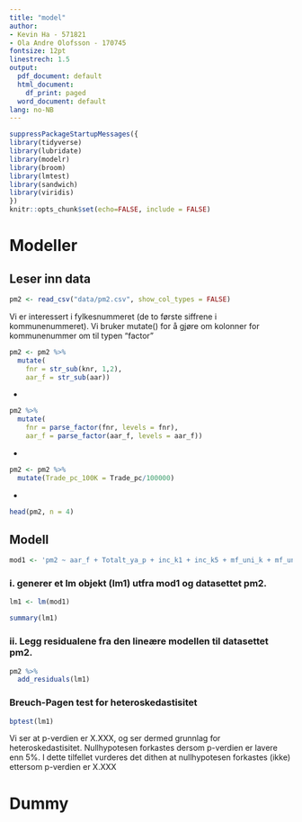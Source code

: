```yaml
---
title: "model"
author:
- Kevin Ha - 571821
- Ola Andre Olofsson - 170745
fontsize: 12pt
linestrech: 1.5
output:
  pdf_document: default
  html_document:
    df_print: paged
  word_document: default
lang: no-NB
---
```


```r
suppressPackageStartupMessages({
library(tidyverse)
library(lubridate)
library(modelr)
library(broom)
library(lmtest)
library(sandwich)
library(viridis)
})
knitr::opts_chunk$set(echo=FALSE, include = FALSE)
```

# Modeller

## Leser inn data

```r
pm2 <- read_csv("data/pm2.csv", show_col_types = FALSE)
```

Vi er interessert i fylkesnummeret (de to første siffrene i kommunenummeret). Vi bruker mutate() for å gjøre om kolonner for kommunenummer om til typen "factor"

```r
pm2 <- pm2 %>% 
  mutate(
    fnr = str_sub(knr, 1,2),
    aar_f = str_sub(aar))
```

-

```r
pm2 %>% 
  mutate(
    fnr = parse_factor(fnr, levels = fnr),
    aar_f = parse_factor(aar_f, levels = aar_f))
```

-

```r
pm2 <- pm2 %>%
  mutate(Trade_pc_100K = Trade_pc/100000) 
```

-

```r
head(pm2, n = 4)
```

## Modell

```r
mod1 <- 'pm2 ~ aar_f + Totalt_ya_p + inc_k1 + inc_k5 + mf_uni_k + mf_uni_l + Trade_pc_100K'
```

### i. generer et lm objekt (lm1) utfra mod1 og datasettet pm2.

```r
lm1 <- lm(mod1)
```

```r
summary(lm1)
```


### ii. Legg residualene fra den lineære modellen til datasettet pm2.

```r
pm2 %>%
  add_residuals(lm1)
```

### Breuch-Pagen test for heteroskedastisitet

```r
bptest(lm1)
```

Vi ser at p-verdien er X.XXX, og ser dermed grunnlag for heteroskedastisitet.
Nullhypotesen forkastes dersom p-verdien er lavere enn 5%. I dette tilfellet vurderes det dithen at nullhypotesen forkastes (ikke) ettersom p-verdien er X.XXX

# Dummy

